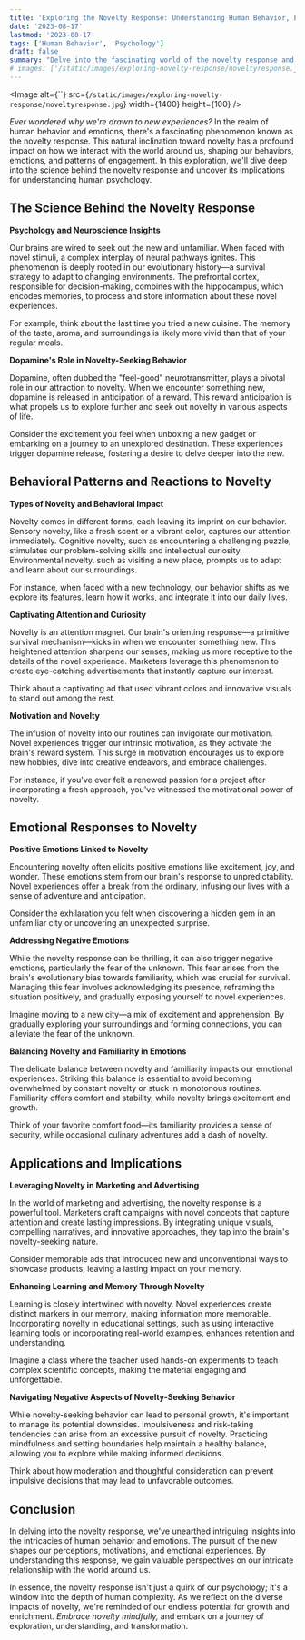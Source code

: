 ```yaml
---
title: 'Exploring the Novelty Response: Understanding Human Behavior, Emotions, and Engagement'
date: '2023-08-17'
lastmod: '2023-08-17'
tags: ['Human Behavior', 'Psychology']
draft: false
summary: "Delve into the fascinating world of the novelty response and its impact on human behavior, emotions, and engagement. Uncover the science behind our attraction to new experiences and explore its implications across various aspects of life."
# images: ['/static/images/exploring-novelty-response/noveltyresponse.jpg']
---
```


<Image
  alt={``}
  src={`/static/images/exploring-novelty-response/noveltyresponse.jpg`}
  width={1400}
  height={100}
/>

*Ever wondered why we're drawn to new experiences?* In the realm of human behavior and emotions, there's a fascinating phenomenon known as the novelty response. This natural inclination toward novelty has a profound impact on how we interact with the world around us, shaping our behaviors, emotions, and patterns of engagement. In this exploration, we'll dive deep into the science behind the novelty response and uncover its implications for understanding human psychology.

<CollapsibleTOC toc={props.toc} exclude="Introduction" />

## The Science Behind the Novelty Response

**Psychology and Neuroscience Insights**

Our brains are wired to seek out the new and unfamiliar. When faced with novel stimuli, a complex interplay of neural pathways ignites. This phenomenon is deeply rooted in our evolutionary history—a survival strategy to adapt to changing environments. The prefrontal cortex, responsible for decision-making, combines with the hippocampus, which encodes memories, to process and store information about these novel experiences.

For example, think about the last time you tried a new cuisine. The memory of the taste, aroma, and surroundings is likely more vivid than that of your regular meals.

**Dopamine's Role in Novelty-Seeking Behavior**

Dopamine, often dubbed the "feel-good" neurotransmitter, plays a pivotal role in our attraction to novelty. When we encounter something new, dopamine is released in anticipation of a reward. This reward anticipation is what propels us to explore further and seek out novelty in various aspects of life.

Consider the excitement you feel when unboxing a new gadget or embarking on a journey to an unexplored destination. These experiences trigger dopamine release, fostering a desire to delve deeper into the new.

## Behavioral Patterns and Reactions to Novelty

**Types of Novelty and Behavioral Impact**

Novelty comes in different forms, each leaving its imprint on our behavior. Sensory novelty, like a fresh scent or a vibrant color, captures our attention immediately. Cognitive novelty, such as encountering a challenging puzzle, stimulates our problem-solving skills and intellectual curiosity. Environmental novelty, such as visiting a new place, prompts us to adapt and learn about our surroundings.

For instance, when faced with a new technology, our behavior shifts as we explore its features, learn how it works, and integrate it into our daily lives.

**Captivating Attention and Curiosity**

Novelty is an attention magnet. Our brain's orienting response—a primitive survival mechanism—kicks in when we encounter something new. This heightened attention sharpens our senses, making us more receptive to the details of the novel experience. Marketers leverage this phenomenon to create eye-catching advertisements that instantly capture our interest.

Think about a captivating ad that used vibrant colors and innovative visuals to stand out among the rest.

**Motivation and Novelty**

The infusion of novelty into our routines can invigorate our motivation. Novel experiences trigger our intrinsic motivation, as they activate the brain's reward system. This surge in motivation encourages us to explore new hobbies, dive into creative endeavors, and embrace challenges.

For instance, if you've ever felt a renewed passion for a project after incorporating a fresh approach, you've witnessed the motivational power of novelty.

## Emotional Responses to Novelty

**Positive Emotions Linked to Novelty**

Encountering novelty often elicits positive emotions like excitement, joy, and wonder. These emotions stem from our brain's response to unpredictability. Novel experiences offer a break from the ordinary, infusing our lives with a sense of adventure and anticipation.

Consider the exhilaration you felt when discovering a hidden gem in an unfamiliar city or uncovering an unexpected surprise.

**Addressing Negative Emotions**

While the novelty response can be thrilling, it can also trigger negative emotions, particularly the fear of the unknown. This fear arises from the brain's evolutionary bias towards familiarity, which was crucial for survival. Managing this fear involves acknowledging its presence, reframing the situation positively, and gradually exposing yourself to novel experiences.

Imagine moving to a new city—a mix of excitement and apprehension. By gradually exploring your surroundings and forming connections, you can alleviate the fear of the unknown.

**Balancing Novelty and Familiarity in Emotions**

The delicate balance between novelty and familiarity impacts our emotional experiences. Striking this balance is essential to avoid becoming overwhelmed by constant novelty or stuck in monotonous routines. Familiarity offers comfort and stability, while novelty brings excitement and growth.

Think of your favorite comfort food—its familiarity provides a sense of security, while occasional culinary adventures add a dash of novelty.

## Applications and Implications

**Leveraging Novelty in Marketing and Advertising**

In the world of marketing and advertising, the novelty response is a powerful tool. Marketers craft campaigns with novel concepts that capture attention and create lasting impressions. By integrating unique visuals, compelling narratives, and innovative approaches, they tap into the brain's novelty-seeking nature.

Consider memorable ads that introduced new and unconventional ways to showcase products, leaving a lasting impact on your memory.

**Enhancing Learning and Memory Through Novelty**

Learning is closely intertwined with novelty. Novel experiences create distinct markers in our memory, making information more memorable. Incorporating novelty in educational settings, such as using interactive learning tools or incorporating real-world examples, enhances retention and understanding.

Imagine a class where the teacher used hands-on experiments to teach complex scientific concepts, making the material engaging and unforgettable.

**Navigating Negative Aspects of Novelty-Seeking Behavior**

While novelty-seeking behavior can lead to personal growth, it's important to manage its potential downsides. Impulsiveness and risk-taking tendencies can arise from an excessive pursuit of novelty. Practicing mindfulness and setting boundaries help maintain a healthy balance, allowing you to explore while making informed decisions.

Think about how moderation and thoughtful consideration can prevent impulsive decisions that may lead to unfavorable outcomes.

## Conclusion

In delving into the novelty response, we've unearthed intriguing insights into the intricacies of human behavior and emotions. The pursuit of the new shapes our perceptions, motivations, and emotional experiences. By understanding this response, we gain valuable perspectives on our intricate relationship with the world around us.

In essence, the novelty response isn't just a quirk of our psychology; it's a window into the depth of human complexity. As we reflect on the diverse impacts of novelty, we're reminded of our endless potential for growth and enrichment. *Embrace novelty mindfully,* and embark on a journey of exploration, understanding, and transformation.